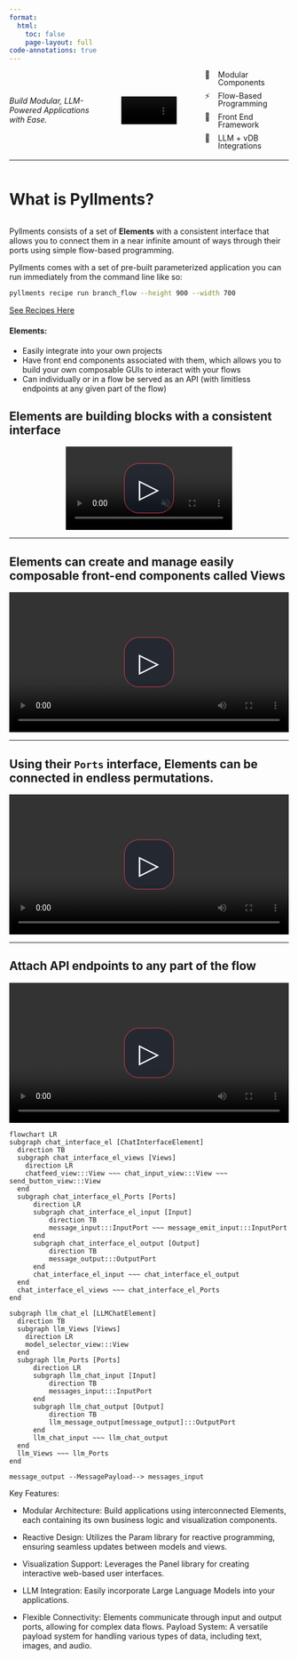 ```yaml
---
format:
  html:
    toc: false
    page-layout: full
code-annotations: true
---
```



<div class="column-body" style="display: flex; justify-content: space-between; margin-bottom: 18px;">

<div style="width: 30%; display: flex; justify-content: flex-start; align-items: center;">
<i>Build Modular, LLM-Powered Applications with Ease.</i>
</div>

<div style="width: 20%; display: flex; justify-content: center; align-items: center;">
<video autoplay loop muted playsinline 
onloadstart="this.playbackRate = 4.6" 
style="display: block; max-width: 100px; margin: 0 auto;">
<source src="assets/logo/pyllments_logo_spin_300.mp4" type="video/mp4">
</video>
</div>

<div style="width: 30%; display: flex; flex-direction: column; justify-content: flex-end; align-items: flex-start; line-height: 1em;">
<div style="display: grid; grid-template-columns: 1em 1fr; gap: 0.7em;">
<div>🧩</div><div>Modular Components</div>
<div>⚡</div><div>Flow-Based Programming</div>
<div>🎨</div><div>Front End Framework</div>
<div>🔌</div><div>LLM + vDB Integrations</div>
</div>
</div>
</div>

---

::: {.columns}
# What is Pyllments?
:::

Pyllments consists of a set of **Elements** with a consistent interface that allows you to connect them in a near infinite amount of ways through their ports using simple flow-based programming.

Pyllments comes with a set of pre-built parameterized application you can run immediately from the command line like so:
```bash
pyllments recipe run branch_flow --height 900 --width 700
```
[See Recipes Here](recipes)


#### Elements:
* Easily integrate into your own projects
* Have front end components associated with them, which allows you to build your own composable GUIs to interact with your flows
* Can individually or in a flow be served as an API (with limitless endpoints at any given part of the flow)

::: {.column-page}
# Elements are building blocks with a consistent interface
:::

<div class="column-page">
<div class="video-container" style="position: relative; max-width: 100%; margin: 0 auto;">
<video autoplay loop muted playsinline 
style="display: block; max-width: 100%; margin: 0 auto;" 
playbackRate="1">
<source src="assets/introduction/pyllments_intro_pg_vid1.mp4" type="video/mp4">
</video>
<button class="custom-play-button" style="
position: absolute;
top: 50%;
left: 50%;
transform: translate(-50%, -50%);
font-size: 3rem;
padding: 1rem 1.6rem;
color: white;
background: rgba(22, 32, 48, 0.5);
border: 1px solid #D33A4B;
border-radius: 30%;
cursor: pointer;
z-index: 2;">
&#9655;
</button>
</div>
</div>


---

::: {.column-page}
# Elements can create and manage easily composable front-end components called Views
:::

<div class="video-container column-page" style="position: relative; max-width: 100%; margin: 0 auto;">
<video playsinline controls style="width: 100%; display: block;">
<source src="assets/introduction/pyllments_intro_pg_vid2.mp4" type="video/mp4">
Your browser does not support the video tag.
</video>
<!-- Custom play button overlay -->
<button class="custom-play-button" style="
position: absolute;
top: 50%;
left: 50%;
transform: translate(-50%, -50%);
font-size: 3rem;
padding: 1rem 1.6rem;
color: white;
background: rgba(22, 32, 48, 0.5);
border: 1px solid #D33A4B;
border-radius: 30%;
cursor: pointer;
z-index: 2;">
&#9655;
</button>
</div>

---

::: {.column-page}
# Using their `Ports` interface, Elements can be connected in endless permutations.
:::

<div class="column-page">
<div class="video-container" style="position: relative; max-width: 100%; margin: 0 auto;">
<video playsinline controls style="width: 100%; display: block;">
<source src="assets/introduction/pyllments_intro_pg_vid3.mp4" type="video/mp4">
Your browser does not support the video tag.
</video>
<button class="custom-play-button" style="
position: absolute;
top: 50%;
left: 50%;
transform: translate(-50%, -50%);
font-size: 3rem;
padding: 1rem 1.6rem;
color: white;
background: rgba(22, 32, 48, 0.5);
border: 1px solid #D33A4B;
border-radius: 30%;
cursor: pointer;
z-index: 2;">
&#9655;
</button>
</div>
</div>

---

::: {.column-page}
# Attach API endpoints to any part of the flow
:::

<div class="column-page">
<div class="video-container" style="position: relative; max-width: 100%; margin: 0 auto;">
<video playsinline controls style="width: 100%; display: block;">
<source src="assets/introduction/pyllments_intro_pg_vid4.mp4" type="video/mp4">
Your browser does not support the video tag.
</video>
<button class="custom-play-button" style="
position: absolute;
top: 50%;
left: 50%;
transform: translate(-50%, -50%);
font-size: 3rem;
padding: 1rem 1.6rem;
color: white;
background: rgba(22, 32, 48, 0.5);
border: 1px solid #D33A4B;
border-radius: 30%;
cursor: pointer;
z-index: 2;">
&#9655;
</button>
</div>
</div>

```mermaid
flowchart LR
subgraph chat_interface_el [ChatInterfaceElement]
  direction TB
  subgraph chat_interface_el_views [Views]
    direction LR
    chatfeed_view:::View ~~~ chat_input_view:::View ~~~ send_button_view:::View
  end
  subgraph chat_interface_el_Ports [Ports]
      direction LR
      subgraph chat_interface_el_input [Input]
          direction TB
          message_input:::InputPort ~~~ message_emit_input:::InputPort
      end
      subgraph chat_interface_el_output [Output]
          direction TB
          message_output:::OutputPort
      end
      chat_interface_el_input ~~~ chat_interface_el_output
  end
  chat_interface_el_views ~~~ chat_interface_el_Ports
end

subgraph llm_chat_el [LLMChatElement]
  direction TB
  subgraph llm_Views [Views]
    direction LR
    model_selector_view:::View
  end
  subgraph llm_Ports [Ports]
      direction LR
      subgraph llm_chat_input [Input]
          direction TB
          messages_input:::InputPort
      end
      subgraph llm_chat_output [Output]
          direction TB
          llm_message_output[message_output]:::OutputPort
      end
      llm_chat_input ~~~ llm_chat_output
  end
  llm_Views ~~~ llm_Ports
end

message_output --MessagePayload--> messages_input
```


Key Features:

-   Modular Architecture: Build applications using interconnected Elements, each containing its own business logic and visualization components.

-   Reactive Design: Utilizes the Param library for reactive programming, ensuring seamless updates between models and views.

-   Visualization Support: Leverages the Panel library for creating interactive web-based user interfaces.

-   LLM Integration: Easily incorporate Large Language Models into your applications.

-   Flexible Connectivity: Elements communicate through input and output ports, allowing for complex data flows. Payload System: A versatile payload system for handling various types of data, including text, images, and audio.

<!-- Global script to attach play button functionality to all video containers -->
<script>
// This script finds every video container and adds a central play overlay behavior.
document.querySelectorAll('.video-container').forEach(container => {
// Select the video element within the current container.
const video = container.querySelector('video');
// Select the overlay play button.
const playButton = container.querySelector('.custom-play-button');

// When playback begins, hide the play button.
video.addEventListener('play', () => {
playButton.style.display = 'none';
});

// When playback is paused, show the play button.
video.addEventListener('pause', () => {
playButton.style.display = 'block';
});

// Clicking on the overlay play button resumes playback.
playButton.addEventListener('click', () => {
video.play();
});

// For videos without native controls (like our first video), 
// add a click event to pause the video when clicked.
if (!video.hasAttribute('controls')) {
video.addEventListener('click', () => {
if (!video.paused) {
video.pause();
}
});
}
});
</script>
